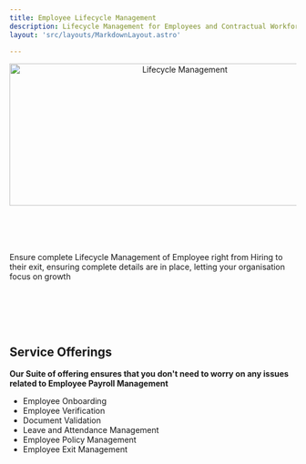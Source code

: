 ```yaml
---
title: Employee Lifecycle Management
description: Lifecycle Management for Employees and Contractual Workforce
layout: 'src/layouts/MarkdownLayout.astro'

---
```



<center><Image src="/emp1.jpeg" alt="Lifecycle Management" width='600' height='250'/></center>
<br></br>
<br></br>

Ensure complete Lifecycle Management of Employee right from Hiring to their exit, ensuring complete details are in place, letting your organisation focus on growth

<br></br>
<br></br>

## Service Offerings 


**Our Suite of offering ensures that you don't need to worry on any issues related to Employee Payroll Management**

- Employee Onboarding
- Employee Verification
- Document Validation
- Leave and Attendance Management
- Employee Policy Management
- Employee Exit Management
